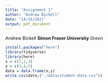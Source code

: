 ```yaml
---
title: "Assignment 1"
author: "Andrew Bickell"
date: "14/10/2021"
output: pdf_document
---
```

Andrew Bickell 
**Simon Fraser University**
*Green*
```r
install.packages("here")
library(tidyverse)
library(here)
x = c(1,2,3)
y = c(3,4,5)
data = data.frame(x,y)
write.csv(data,("./data/student-data.csv"))
```


